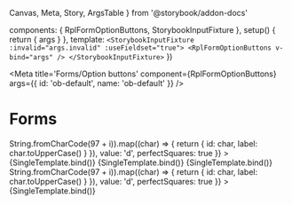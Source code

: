   Canvas,
  Meta,
  Story,
  ArgsTable
} from '@storybook/addon-docs'

  components: { RplFormOptionButtons, StorybookInputFixture },
  setup() {
    return { args }
  },
  template: `<StorybookInputFixture :invalid="args.invalid" :useFieldset="true">
    <RplFormOptionButtons v-bind="args" />
  </StorybookInputFixture>`
})

<Meta title='Forms/Option buttons' component={RplFormOptionButtons} args={{
  id: 'ob-default',
  name: 'ob-default'
}} />

# Forms

<ArgsTable of={RplFormOptionButtons} />

<Canvas>
  <Story
    name='Squares'
    args={{
      id: 'squares',
      options: Array(26).fill(0).map((_, i) => String.fromCharCode(97 + i)).map((char) => {
        return {
          id: char,
          label: char.toUpperCase()
        }
      }),
      value: 'd',
      perfectSquares: true
    }}
  >
    {SingleTemplate.bind()}
  </Story>
</Canvas>

<Canvas>
  <Story
    name='Fluid widths'
    args={{
      id: 'fluid',
      options: [
        {
          id: 'item-1',
          label: 'Apple',
        },
        {
          id: 'item-2',
          label: 'Oranges',
        },
        {
          id: 'item-3',
          label: 'Pear',
        },
        {
          id: 'item-4',
          label: 'Strawberries',
        },
        {
          id: 'item-5',
          label: 'Watermelon',
        },
      ],
    }}
  >
    {SingleTemplate.bind()}
  </Story>
</Canvas>

<Canvas>
  <Story
    name='Very long label'
    args={{
      id: 'long-label',
      options: [
        {
          id: 'item-1',
          label: 'Apple',
        },
        {
          id: 'item-2',
          label: 'Oranges',
        },
        {
          id: 'item-3',
          label: 'Here is an option with a very long label, it should still be readable. sed do eiusmod tempor incididunt ut labore et dolore magna aliqua. Ut enim ad minim veniam, quis nostrud exercitation ullamco laboris nisi ut aliquip ex ea commodo consequat.',
        },
        {
          id: 'item-4',
          label: 'Strawberries',
        },
        {
          id: 'item-5',
          label: 'Watermelon',
        },
      ],
    }}
  >
    {SingleTemplate.bind()}
  </Story>
</Canvas>

<Canvas>
  <Story
    name='Inactive'
    args={{
      id: 'inactive',
      disabled: true,
      options: Array(26).fill(0).map((_, i) => String.fromCharCode(97 + i)).map((char) => {
        return {
          id: char,
          label: char.toUpperCase()
        }
      }),
      value: 'd',
      perfectSquares: true
    }}
  >
    {SingleTemplate.bind()}
  </Story>
</Canvas>
